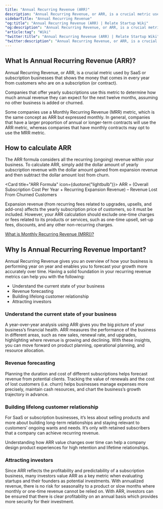 ```yaml
---
title: "Annual Recurring Revenue (ARR)"
description: "Annual Recurring Revenue, or ARR, is a crucial metric used by SaaS or subscription businesses that shows the money that comes in every year from customers who are on a subscription (or contract)."
sidebarTitle: "Annual Recurring Revenue"
"og:title": "Annual Recurring Revenue (ARR) | Relate Startup Wiki"
"og:description": "Annual Recurring Revenue, or ARR, is a crucial metric used by SaaS or subscription businesses that shows the money that comes in every year from customers who are on a subscription (or contract)."
"article:tag": "Wiki"
"twitter:title": "Annual Recurring Revenue (ARR) | Relate Startup Wiki"
"twitter:description": "Annual Recurring Revenue, or ARR, is a crucial metric used by SaaS or subscription businesses that shows the money that comes in every year from customers who are on a subscription (or contract)."
---
```


## What Is Annual Recurring Revenue (ARR)?
Annual Recurring Revenue, or ARR, is a crucial metric used by SaaS or subscription businesses that shows the money that comes in every year from customers who are on a subscription (or contract).

Companies that offer yearly subscriptions use this metric to determine how much annual revenue they can expect for the next twelve months, assuming no other business is added or churned.

Some companies use a Monthly Recurring Revenue (MRR) metric, which is the same concept as ARR but expressed monthly. In general, companies that have a larger proportion of annual or longer-term contracts will use the ARR metric, whereas companies that have monthly contracts may opt to use the MRR metric.

## How to calculate ARR
The ARR formula considers all the recurring (ongoing) revenue within your business. To calculate ARR, simply add the dollar amount of yearly subscription revenue with the dollar amount gained from expansion revenue and then subtract the dollar amount lost from churn.

<Card title="ARR Formula" icon={duotone("lightbulb")}>
  ARR = (Overall Subscription Cost Per Year + Recurring Expansion Revenue) – Revenue Lost From Churned Customers
</Card>

Expansion revenue (from recurring fees related to upgrades, upsells, and add-ons) affects the yearly subscription price of customers, so it must be included. However, your ARR calculation should exclude one-time charges or fees related to its products or services, such as one-time upsell, set-up fees, discounts, and any other non-recurring charges.

<Tip>[What is Monthly Recurring Revenue (MRR))?](wiki/SaaS/MRR)</Tip>

## Why Is Annual Recurring Revenue Important?  
Annual Recurring Revenue gives you an overview of how your business is performing year on year and enables you to forecast your growth more accurately over time. Having a solid foundation in your recurring revenue metrics can help you with the following:
- Understand the current state of your business
- Revenue forecasting
- Building lifelong customer relationship
- Attracting investors

### Understand the current state of your business
A year-over-year analysis using ARR gives you the big picture of your business’s financial health. ARR measures the performance of the business in different areas, such as new sales, renewal rate, and upgrades, highlighting where revenue is growing and declining. With these insights, you can move forward on product planning, operational planning, and resource allocation.
### Revenue forecasting
Planning the duration and cost of different subscriptions helps forecast revenue from potential clients. Tracking the value of renewals and the cost of lost customers (i.e. churn) helps businesses manage expenses more precisely, maintain cash resources, and chart the business’s growth trajectory in advance.
### Building lifelong customer relationship
For SaaS or subscription businesses, it’s less about selling products and more about building long-term relationships and staying relevant to customers’ ongoing wants and needs. It’s only with retained subscribers that a company can achieve recurring revenue. 

Understanding how ARR value changes over time can help a company design product experiences for high retention and lifetime relationships.
### Attracting investors
Since ARR reflects the profitability and predictability of a subscription business, many investors value ARR as a key metric when evaluating startups and their founders as potential investments. With annualized revenue, there is no risk for seasonality to a product or slow months where monthly or one-time revenue cannot be relied on. With ARR, investors can be ensured that there is clear profitability on an annual basis which provides more security for their investment.


